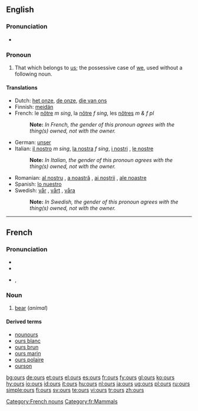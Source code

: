 ==English==

===Pronunciation===
*{{audio|en-us-ours.ogg|Audio (US)}}
*:{{rhymes|aʊə(r)z}}

===Pronoun===
{{en-pron|desc=possessive pronoun}}

# That which belongs to [[us]]; the possessive case of [[we]], used without a following noun.

====Translations====
{{trans-top|that which belongs to us}}
*Dutch: [[het onze]], [[de onze]], [[die van ons]]
*Finnish: [[meidän]]
*French: le [[nôtre]] ''m sing'', la [[nôtre]] ''f sing'', les [[nôtres]] ''m & f pl''
*:'''Note: ''' ''In French, the gender of this pronoun agrees with the thing(s) owned, not with the owner.''
*German: [[unser]]
*Italian: [[il nostro]] ''m sing'', [[la nostra]] ''f sing'', [[i nostri]] {{m|p}}, [[le nostre]] {{f|p}}
*:'''Note: ''' ''In Italian, the gender of this pronoun agrees with the thing(s) owned, not with the owner.''
*Romanian: [[al nostru]] {{m}}, [[a noastră]] {{f}}, [[ai noştrii]] {{m|p}}, [[ale noastre]] {{f|p}}
*Spanish: [[lo nuestro]]
*Swedish: [[vår]] {{c}}{{s}}, [[vårt]] {{n}}{{s}}, [[våra]] {{p}}
*:'''Note: ''' ''In Swedish, the gender of this pronoun agrees with the thing(s) owned, not with the owner.''
{{trans-bottom}}

----

==French==

===Pronunciation===
*{{audio|Fr-ours.ogg|audio}}
*{{audio|en-us-ours.ogg|Audio (US)}}
*{{IPA|/uʁs/}}, {{SAMPA|/uRs/}}

===Noun===
{{fr-noun|m|plural=ours|othergender=ourse}}

# [[bear]] (''animal'')

====Derived terms====
*[[nounours]]
*[[ours blanc]]
*[[ours brun]]
*[[ours marin]]
*[[ours polaire]]
*[[ourson]]

[[Category:French nouns]]
[[Category:fr:Mammals]]

[[bg:ours]]
[[de:ours]]
[[et:ours]]
[[el:ours]]
[[es:ours]]
[[fr:ours]]
[[fy:ours]]
[[gl:ours]]
[[ko:ours]]
[[hy:ours]]
[[io:ours]]
[[id:ours]]
[[it:ours]]
[[hu:ours]]
[[nl:ours]]
[[ja:ours]]
[[ug:ours]]
[[pl:ours]]
[[ru:ours]]
[[simple:ours]]
[[fi:ours]]
[[sv:ours]]
[[te:ours]]
[[vi:ours]]
[[tr:ours]]
[[zh:ours]]